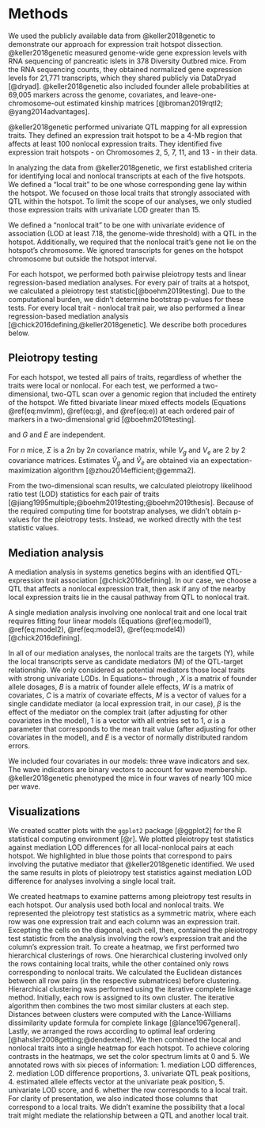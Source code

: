 # Methods

We used the publicly available data from @keller2018genetic to demonstrate our approach for 
expression trait hotspot dissection. @keller2018genetic measured genome-wide gene expression 
levels with RNA sequencing of pancreatic islets in 378 
Diversity Outbred mice. From the RNA sequencing counts, they obtained normalized gene 
expression levels for 21,771 transcripts, which they shared publicly via DataDryad [@dryad]. 
@keller2018genetic also included founder allele probabilities at 69,005 markers across the 
genome, covariates, and leave-one-chromosome-out estimated kinship matrices [@broman2019rqtl2; @yang2014advantages].

@keller2018genetic performed univariate QTL mapping for all expression traits. They
defined an expression trait hotspot to be a 4-Mb region that affects at least 100 nonlocal 
expression traits.
They identified five expression trait hotspots - on Chromosomes 2, 5, 7, 11, and 13 - in their data. 

In analyzing the data from @keller2018genetic, we first established criteria for identifying local and 
nonlocal transcripts at each of the five hotspots. We defined a "local trait" to be one whose corresponding gene lay within the hotspot. We focused on those local 
traits that strongly associated with QTL within the hotspot. To limit the scope of our analyses, 
we only studied those expression traits with univariate LOD greater than 15.

We defined a "nonlocal trait" to be one with univariate evidence of association (LOD at least 7.18, the genome-wide threshold)
with a QTL in the hotspot. Additionally, we required that the nonlocal trait's gene not lie on the hotspot's chromosome. We ignored transcripts for genes on the hotspot chromosome 
but outside the hotspot interval. 

For each hotspot, we performed both pairwise pleiotropy tests and linear regression-based 
mediation analyses. For every pair of traits at a hotspot, we calculated a pleiotropy test 
statistic[@boehm2019testing]. Due to the computational burden, we didn't determine bootstrap p-values for these 
tests. For every local trait - nonlocal trait pair, we also performed a linear 
regression-based mediation analysis [@chick2016defining,@keller2018genetic]. We describe both procedures below.

## Pleiotropy testing



\begin{equation}
vec(Y) = X vec(B) + vec(G) + vec(E)
(\#eq:mvlmm)
\end{equation}

For each hotspot, we tested all pairs of traits, regardless of whether the traits were local or nonlocal. For each test, we performed a
two-dimensional, two-QTL scan over a genomic region that included the entirety of the
hotspot. We fitted bivariate linear mixed effects models (Equations \@ref(eq:mvlmm), \@ref(eq:g), and \@ref(eq:e)) at each ordered pair of markers in a two-dimensional grid [@boehm2019testing].




\begin{equation}
G \sim MN_{n x 2}(0, K, V_g)
(\#eq:g)
\end{equation}

\begin{equation}
E \sim MN_{n x 2}(0, I_n, V_e)
(\#eq:e)
\end{equation}

and $G$ and $E$ are independent.

\begin{equation}
\hat B = (X^T\hat \Sigma^{-1}X)^{-1}X^T\hat\Sigma^{-1}Y
(\#eq:Bhat)
\end{equation}

\begin{equation}
\hat \Sigma = \hat V_g \otimes \hat K + \hat V_e \otimes I_n
(\#eq:Sigmahat)
\end{equation}

\begin{equation}
l_{10}(\hat B, \hat \Sigma) = - \frac{1}{2}\log_{10}\left((Y - X\hat B)^T\hat \Sigma^{-1}(Y - X\hat B)\right) - n\log_{10}(2\pi) - \log_{10}|\hat \Sigma|
(\#eq:loglik)
\end{equation}


For $n$ mice, $\Sigma$ is a $2n$ by $2n$ covariance matrix, while $V_g$ and $V_e$ are $2$ by $2$ covariance matrices. Estimates $\hat V_g$ and $\hat V_e$ are obtained via an expectation-maximization algorithm [@zhou2014efficient;@gemma2].


From the two-dimensional scan results, we calculated pleiotropy likelihood ratio test (LOD) statistics for each
pair of traits [@jiang1995multiple;@boehm2019testing;@boehm2019thesis]. Because of the required
computing time for bootstrap analyses, we didn't obtain p-values for the pleiotropy tests. Instead,
we worked directly with the test statistic values.



\begin{equation}
LOD = \log_{10} \left(\frac{\max_{\lambda_1, \lambda_2}L(B, \Sigma, \lambda_1, \lambda_2)}{\max_{\lambda}L(B, \Sigma, \lambda, \lambda)} \right)
(\#eq:lod)
\end{equation}




## Mediation analysis

A mediation analysis in systems genetics begins with an identified QTL-expression trait 
association [@chick2016defining]. In our case, we choose a QTL that affects a nonlocal expression trait, then ask if any of 
the nearby local expression traits lie in the causal pathway from QTL to nonlocal trait. 

A single mediation analysis involving one nonlocal trait and one local trait requires fitting four linear models (Equations \@ref(eq:model1), \@ref(eq:model2), \@ref(eq:model3), \@ref(eq:model4)) [@chick2016defining].

\begin{equation}
Y = \alpha 1 + WC + E
(\#eq:model1)
\end{equation}

\begin{equation}
Y = XB + WC + E
(\#eq:model2)
\end{equation}

\begin{equation}
Y = \alpha 1 + WC + M\beta + E
(\#eq:model3)
\end{equation}

\begin{equation}
Y = XB + WC + M\beta + E
(\#eq:model4)
\end{equation}

In all of our mediation analyses, the nonlocal traits are the targets (Y), while the local
transcripts serve as candidate mediators (M) of the QTL-target relationship. 
We only considered as potential mediators those local traits with strong univariate LODs.
In Equations~\ref{eq:model1} through \ref{eq:model4}, $X$ is a matrix of founder allele dosages,
$B$ is a matrix
of founder allele effects, $W$ is a matrix of covariates, $C$ is a matrix of covariate
effects, $M$ is a vector of values for a single candidate mediator (a local expression trait, in our case), $\beta$ is the effect
of the mediator on the complex trait (after adjusting for other covariates in the model), 1 is a vector with all entries set to 1, $\alpha$
is a parameter that corresponds to the mean trait value (after adjusting for other covariates in the model), and $E$ is a vector of normally distributed random errors. 

We included four covariates in our models: three wave indicators and sex. The wave indicators are binary vectors to account for wave membership. @keller2018genetic phenotyped the mice in four waves of nearly 100 mice per wave. 


## Visualizations

We created scatter plots with the `ggplot2` package [@ggplot2] for the R
statistical computing environment [@r]. We plotted pleiotropy test statistics against 
mediation LOD differences for all local-nonlocal pairs at each hotspot. We highlighted in blue 
those points that correspond to pairs involving the putative mediator that @keller2018genetic 
identified. We used the same results in plots of pleiotropy test statistics against mediation LOD difference for analyses involving a single local trait. 


We created heatmaps to examine patterns among pleiotropy test results in each hotspot. Our analysis used both 
local and nonlocal traits.
We represented the pleiotropy test statistics as a symmetric matrix, where each row was one expression
trait and each column was an expression trait. 
Excepting the cells on the diagonal, each cell, then, contained the pleiotropy test statistic
from the analysis involving the row's expression trait and the column's expression trait.
To create a heatmap, we first performed two hierarchical clusterings of rows. 
One hierarchical clustering involved only the rows containing local traits, while the other contained only 
rows corresponding to nonlocal traits.
We calculated the Euclidean distances between all row pairs (in the respective 
submatrices) before clustering. Hierarchical clustering was performed using the iterative complete 
linkage method. Initially, each row is assigned to its own cluster. The iterative 
algorithm then combines the two most similar clusters at each step. Distances between 
clusters were computed with the Lance-Williams dissimilarity update formula for complete 
linkage [@lance1967general]. Lastly, we arranged the rows according to optimal leaf ordering [@hahsler2008getting;@dendextend]. 
We then combined the
local and nonlocal traits into a single heatmap for each hotspot. 
To achieve coloring contrasts in the heatmaps, we
set the color spectrum limits at 0 and 5. 
We annotated rows with six pieces of information: 1. mediation LOD differences, 2. mediation 
LOD difference proportions, 3. univariate QTL peak positions, 4. estimated allele effects 
vector at the univariate peak position, 5. univariate LOD score, and 6. whether the row 
corresponds to a local trait. For clarity of presentation, we also indicated those columns that  
correspond to a local traits. We didn't examine the possibility that a local trait might 
mediate the relationship between a QTL and another local trait.










